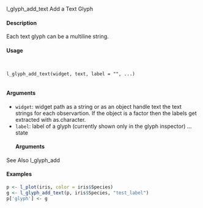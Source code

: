 
l_glyph_add_text Add a Text Glyph

#### Description 

Each text glyph can be a multiline string.

#### Usage
<pre><code>

l_glyph_add_text(widget, text, label = "", ...)

</code></pre>
#### Arguments 

* ``widget``: widget path as a string or as an object handle
text the text strings for each observartion. If the object is a factor then the labels get
extracted with as.character.
* ``label``:  label of a glyph (currently shown only in the glyph inspector)
... state 
</code></pre>
#### Arguments 

See Also
l_glyph_add

#### Examples 
```r
p <- l_plot(iris, color = iris$Species)
g <- l_glyph_add_text(p, iris$Species, "test_label")
p['glyph'] <- g
```
